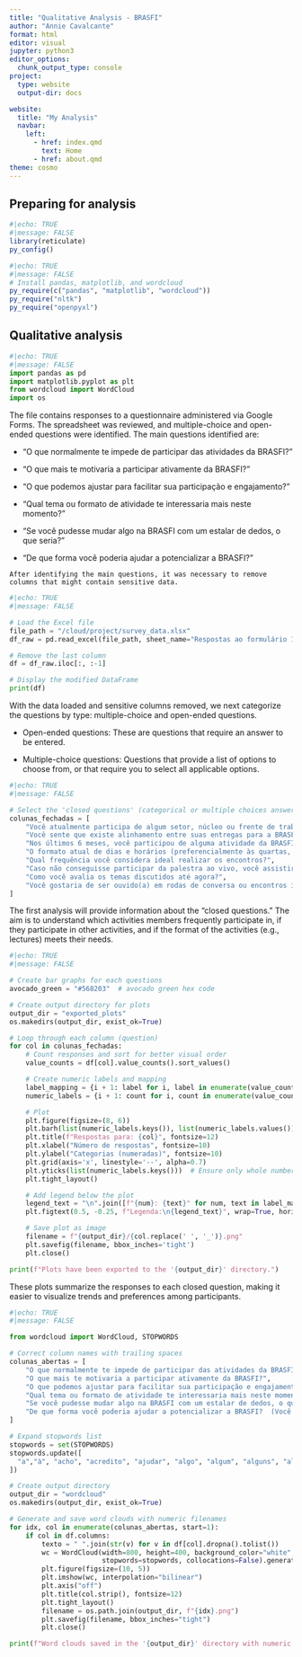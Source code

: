 ```yaml
---
title: "Qualitative Analysis - BRASFI"
author: "Annie Cavalcante"
format: html
editor: visual
jupyter: python3
editor_options: 
  chunk_output_type: console
project:
  type: website
  output-dir: docs

website:
  title: "My Analysis"
  navbar:
    left:
      - href: index.qmd
        text: Home
      - href: about.qmd
theme: cosmo
---
```


## Preparing for analysis

```r
#|echo: TRUE
#|message: FALSE
library(reticulate)
py_config()

```

```r
#|echo: TRUE
#|message: FALSE
# Install pandas, matplotlib, and wordcloud
py_require(c("pandas", "matplotlib", "wordcloud"))
py_require("nltk")
py_require("openpyxl")


```

## Qualitative analysis

```python
#|echo: TRUE
#|message: FALSE
import pandas as pd
import matplotlib.pyplot as plt
from wordcloud import WordCloud
import os
```

The file contains responses to a questionnaire administered via Google Forms. The spreadsheet was reviewed, and multiple-choice and open-ended questions were identified. The main questions identified are:

-   "O que normalmente te impede de participar das atividades da BRASFI?"

-   "O que mais te motivaria a participar ativamente da BRASFI?"

-   "O que podemos ajustar para facilitar sua participação e engajamento?"

-   "Qual tema ou formato de atividade te interessaria mais neste momento?"

-   "Se você pudesse mudar algo na BRASFI com um estalar de dedos, o que seria?"

-   "De que forma você poderia ajudar a potencializar a BRASFI?"

```         
After identifying the main questions, it was necessary to remove columns that might contain sensitive data.
```

```python
#|echo: TRUE
#|message: FALSE

# Load the Excel file
file_path = "/cloud/project/survey_data.xlsx"
df_raw = pd.read_excel(file_path, sheet_name="Respostas ao formulário 1")  

# Remove the last column
df = df_raw.iloc[:, :-1]

# Display the modified DataFrame
print(df)

```

With the data loaded and sensitive columns removed, we next categorize the questions by type: multiple-choice and open-ended questions.

-   Open-ended questions: These are questions that require an answer to be entered.

-   Multiple-choice questions: Questions that provide a list of options to choose from, or that require you to select all applicable options.

```python
#|echo: TRUE
#|message: FALSE

# Select the 'closed questions' (categorical or multiple choices answers)
colunas_fechadas = [
    "Você atualmente participa de algum setor, núcleo ou frente de trabalho dentro da BRASFI?",
    "Você sente que existe alinhamento entre suas entregas para a BRASFI e o retorno que você esperava (aprendizado, conexões, visibilidade, etc)?",
    "Nos últimos 6 meses, você participou de alguma atividade da BRASFI (Palestras, fóruns, webinars e mentoria)? (Você pode selecionar mais de uma opção)",
    "O formato atual de dias e horários (preferencialmente às quartas, 19h) são acessíveis para sua rotina?",
    "Qual frequência você considera ideal realizar os encontros?",
    "Caso não conseguisse participar da palestra ao vivo, você assistiria à gravação?",
    "Como você avalia os temas discutidos até agora?",
    "Você gostaria de ser ouvido(a) em rodas de conversa ou encontros informais da BRASFI?"
]
```

The first analysis will provide information about the "closed questions." The aim is to understand which activities members frequently participate in, if they participate in other activities, and if the format of the activities (e.g., lectures) meets their needs.

```python
#|echo: TRUE
#|message: FALSE

# Create bar graphs for each questions
avocado_green = "#568203"  # avocado green hex code

# Create output directory for plots
output_dir = "exported_plots"
os.makedirs(output_dir, exist_ok=True)

# Loop through each column (question)
for col in colunas_fechadas:
    # Count responses and sort for better visual order
    value_counts = df[col].value_counts().sort_values()

    # Create numeric labels and mapping
    label_mapping = {i + 1: label for i, label in enumerate(value_counts.index)}
    numeric_labels = {i + 1: count for i, count in enumerate(value_counts.values)}

    # Plot
    plt.figure(figsize=(8, 6))
    plt.barh(list(numeric_labels.keys()), list(numeric_labels.values()), color=avocado_green)
    plt.title(f"Respostas para: {col}", fontsize=12)
    plt.xlabel("Número de respostas", fontsize=10)
    plt.ylabel("Categorias (numeradas)", fontsize=10)
    plt.grid(axis='x', linestyle='--', alpha=0.7)
    plt.yticks(list(numeric_labels.keys()))  # Ensure only whole number labels
    plt.tight_layout()

    # Add legend below the plot
    legend_text = "\n".join([f"{num}: {text}" for num, text in label_mapping.items()])
    plt.figtext(0.5, -0.25, f"Legenda:\n{legend_text}", wrap=True, horizontalalignment='center', fontsize=9)

    # Save plot as image
    filename = f"{output_dir}/{col.replace(' ', '_')}.png"
    plt.savefig(filename, bbox_inches='tight')
    plt.close()

print(f"Plots have been exported to the '{output_dir}' directory.")

```

These plots summarize the responses to each closed question, making it easier to visualize trends and preferences among participants.

```python
#|echo: TRUE
#|message: FALSE

from wordcloud import WordCloud, STOPWORDS

# Correct column names with trailing spaces
colunas_abertas = [
    "O que normalmente te impede de participar das atividades da BRASFI?",
    "O que mais te motivaria a participar ativamente da BRASFI?",
    "O que podemos ajustar para facilitar sua participação e engajamento?  (Você pode selecionar mais de uma opção)",
    "Qual tema ou formato de atividade te interessaria mais neste momento?",
    "Se você pudesse mudar algo na BRASFI com um estalar de dedos, o que seria?",
    "De que forma você poderia ajudar a potencializar a BRASFI?  (Você pode selecionar mais de uma opção)"
]

# Expand stopwords list
stopwords = set(STOPWORDS)
stopwords.update([
  "a","à", "acho", "acredito", "ajudar", "algo", "algum", "alguns", "além", "ao", "aos", "após", "as", "atividade", "até", "bem", "BRASFI", "cada", "como", "consigo", "COP30", "da", "das", "de", "do", "dos", "e", "em", "entanto", "entre", "essa", "essas", "esse", "esses", "esta", "estao", "estas", "estou", "estão", "etc", "eu", "fazendo", "GT", "ir", "isso", "isto", "já", "maior", "mais", "mas", "meio", "menor", "menos", "meu", "mim", "minha", "minhas", "momento", "muito", "na", "nada", "nas", "neste", "no", "no entanto", "nos", "nossa", "nossas", "não", "o", "os", "ou", "para", "participar", "pela", "pelas", "pelos", "poderia", "pois", "por", "porque", "porém", "posso", "pra", "pouco", "Vi",  "quais", "que", "quem", "queria", "S2", "se","ser", "sei", "seria", "sinto", "sobre", "são", "só", "tem", "tenho", "ter", "todos", "tudo", "um", "uma", "umas", "uns", "usar", "vezes", "vi", "vir", "vivi", "vocês", "é", "uso", "faz"
])

# Create output directory
output_dir = "wordcloud"
os.makedirs(output_dir, exist_ok=True)

# Generate and save word clouds with numeric filenames
for idx, col in enumerate(colunas_abertas, start=1):
    if col in df.columns:
        texto = " ".join(str(v) for v in df[col].dropna().tolist())
        wc = WordCloud(width=800, height=400, background_color="white",
                       stopwords=stopwords, collocations=False).generate(texto)
        plt.figure(figsize=(10, 5))
        plt.imshow(wc, interpolation="bilinear")
        plt.axis("off")
        plt.title(col.strip(), fontsize=12)
        plt.tight_layout()
        filename = os.path.join(output_dir, f"{idx}.png")
        plt.savefig(filename, bbox_inches="tight")
        plt.close()

print(f"Word clouds saved in the '{output_dir}' directory with numeric filenames.")



```
